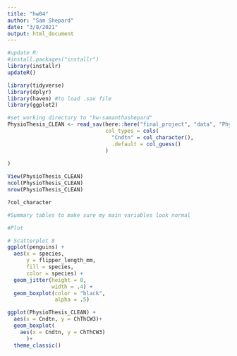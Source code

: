 ```yaml
---
title: "hw04"
author: "Sam Shepard"
date: "3/8/2021"
output: html_document
---
```

```r
#update R:
#install.packages("installr")
library(installr)
updateR()
```


```r
library(tidyverse)
library(dplyr)
library(haven) #to load .sav file
library(ggplot2)
```


```r
#set working directory to "hw-samanthashepard"
PhysioThesis_CLEAN <- read_sav(here::here("final_project", "data", "PhysioThesis_March_21_2020_CLEAN.sav"),
                               col_types = cols(
                                 "Cndtn" = col_character(),
                                 .default = col_guess()
                               )
                               
)
```
                              

```r
View(PhysioThesis_CLEAN)
ncol(PhysioThesis_CLEAN)
nrow(PhysioThesis_CLEAN)
```
```r
?col_character
```


```r
#Summary tables to make sure my main variables look normal

```

```r
#Plot

# Scatterplot 8
ggplot(penguins) +
  aes(x = species,
      y = flipper_length_mm,
      fill = species,
      color = species) +
  geom_jitter(height = 0,
              width = .4) +
  geom_boxplot(color = "black",
               alpha = .5)

ggplot(PhysioThesis_CLEAN) +
  aes(x = Cndtn, y = ChThCW3)+
  geom_boxplot(
    aes(x = Cndtn, y = ChThCW3)
      )+
  theme_classic()

```





